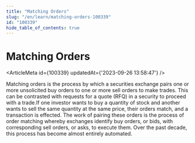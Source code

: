 ```yaml
---
title: "Matching Orders"
slug: "/en/learn/matching-orders-100339"
id: "100339"
hide_table_of_contents: true
---
```



# Matching Orders

<ArticleMeta id={100339} updatedAt={'2023-09-26 13:58:47'} />
<div className='border-solid border-b border-t-0 my-4 border-[var(--ifm-color-gray-300)]' />

Matching orders is the process by which a securities exchange pairs one or more unsolicited buy orders to one or more sell orders to make trades. This can be contrasted with requests for a quote (RFQ) in a security to proceed with a trade.If one investor wants to buy a quantity of stock and another wants to sell the same quantity at the same price, their orders match, and a transaction is effected. The work of pairing these orders is the process of order matching whereby exchanges identify buy orders, or bids, with corresponding sell orders, or asks, to execute them. Over the past decade, this process has become almost entirely automated.
